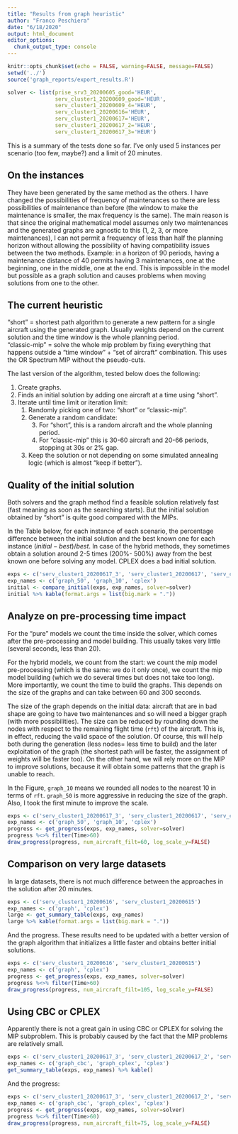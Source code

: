 ```yaml
---
title: "Results from graph heuristic"
author: "Franco Peschiera"
date: "6/18/2020"
output: html_document
editor_options:
  chunk_output_type: console
---
```


```r
knitr::opts_chunk$set(echo = FALSE, warning=FALSE, message=FALSE)
setwd('../')
source('graph_reports/export_results.R')

solver <- list(prise_srv3_20200605_good='HEUR', 
               serv_cluster1_20200609_good='HEUR', 
               serv_cluster1_20200609_4='HEUR',
               serv_cluster1_20200616='HEUR',
               serv_cluster1_20200617='HEUR',
               serv_cluster1_20200617_2='HEUR', 
               serv_cluster1_20200617_3='HEUR')

```

This is a summary of the tests done so far. I've only used 5 instances per scenario (too few, maybe?) and a limit of 20 minutes.

## On the instances

They have been generated by the same method as the others. I have changed the possibilities of frequency of maintenances so there are less possibilities of maintenance than before (the window to make the maintenance is smaller, the max frequency is the same). The main reason is that since the original mathematical model assumes only two maintenances and the generated graphs are agnostic to this (1, 2, 3, or more maintenances), I can not permit a frequency of less than half the planning horizon without allowing the possibility of having compatibility issues between the two methods. Example: in a horizon of 90 periods, having a maintenance distance of 40 permits having 3 maintenances, one at the beginning, one in the middle, one at the end. This is impossible in the model but possible as a graph solution and causes problems when moving solutions from one to the other.


## The current heuristic

"short" = shortest path algorithm to generate a new pattern for a single aircraft using the generated graph. Usually weights depend on the current solution and the time window is the whole planning period.   
"classic-mip" = solve the whole mip problem by fixing everything that happens outside a "time window" + "set of aircraft" combination. This uses the OR Spectrum MIP without the pseudo-cuts.

The last version of the algorithm, tested below does the following:

1. Create graphs.
2. Finds an initial solution by adding one aircraft at a time using "short".
3. Iterate until time limit or iteration limit:
    1. Randomly picking one of two: "short" or "classic-mip".
    2. Generate a random candidate:
        3. For "short", this is a random aircraft and the whole planning period.
        4. For "classic-mip" this is 30-60 aircraft and 20-66 periods, stopping at 30s or 2% gap.
    3. Keep the solution or not depending on some simulated annealing logic (which is almost "keep if better").

## Quality of the initial solution

Both solvers and the graph method find a feasible solution relatively fast (fast meaning as soon as the searching starts).
But the initial solution obtained by "short" is quite good compared with the MIPs.

In the Table below, for each instance of each scenario, the percentage difference between the initial solution and the best known one for each instance $(initial- best)/best$. In case of the hybrid methods, they sometimes obtain a solution around 2-5 times (200%- 500%) away from the best known one before solving any model. CPLEX does a bad initial solution.

```r
exps <- c('serv_cluster1_20200617_3', 'serv_cluster1_20200617', 'serv_cluster1_20200610')
exp_names <- c('graph_50', 'graph_10', 'cplex')
initial <- compare_initial(exps, exp_names, solver=solver)
initial %>% kable(format.args = list(big.mark = "."))
```

## Analyze on pre-processing time impact

For the "pure" models we count the time inside the solver, which comes after the pre-processing and model building. This usually takes very little (several seconds, less than 20).

For the hybrid models, we count from the start: we count the mip model pre-processing (which is the same: we do it only once), we count the mip model building (which we do several times but does not take too long). More importantly, we count the time to build the graphs. This depends on the size of the graphs and can take between 60 and 300 seconds. 

The size of the graph depends on the initial data: aircraft that are in bad shape are going to have two maintenances and so will need a bigger graph (with more possibilities). The size can be reduced by rounding down the nodes with respect to the remaining flight time (`rft`) of the aircraft. This is, in effect, reducing the valid space of the solution. Of course, this will help both during the generation (less nodes= less time to build) and the later exploitation of the graph (the shortest path will be faster, the assignment of weights will be faster too). On the other hand, we will rely more on the MIP to improve solutions, because it will obtain some patterns that the graph is unable to reach.

In the Figure, `graph_10` means we rounded all nodes to the nearest 10 in terms of `rft`. `graph_50` is more aggressive in reducing the size of the graph. Also, I took the first minute to improve the scale.

```r
exps <- c('serv_cluster1_20200617_3', 'serv_cluster1_20200617', 'serv_cluster1_20200610')
exp_names <- c('graph_50', 'graph_10', 'cplex')
progress <- get_progress(exps, exp_names, solver=solver)
progress %<>% filter(Time>60)
draw_progress(progress, num_aircraft_filt=60, log_scale_y=FALSE)
```

## Comparison on very large datasets

In large datasets, there is not much difference between the approaches in the solution after 20 minutes.

```r
exps <- c('serv_cluster1_20200616', 'serv_cluster1_20200615')
exp_names <- c('graph', 'cplex')
large <- get_summary_table(exps, exp_names)
large %>% kable(format.args = list(big.mark = "."))
```
 
And the progress. These results need to be updated with a better version of the graph algorithm that initializes a little faster and obtains better initial solutions.

```r
exps <- c('serv_cluster1_20200616', 'serv_cluster1_20200615')
exp_names <- c('graph', 'cplex')
progress <- get_progress(exps, exp_names, solver=solver)
progress %<>% filter(Time>60)
draw_progress(progress, num_aircraft_filt=105, log_scale_y=FALSE)
```

## Using CBC or CPLEX

Apparently there is not a great gain in using CBC or CPLEX for solving the MIP subproblem. This is probably caused by the fact that the MIP problems are relatively small.

```r
exps <- c('serv_cluster1_20200617_3', 'serv_cluster1_20200617_2', 'serv_cluster1_20200610')
exp_names <- c('graph_cbc', 'graph_cplex', 'cplex')
get_summary_table(exps, exp_names) %>% kable()
```

And the progress:

```r
exps <- c('serv_cluster1_20200617_3', 'serv_cluster1_20200617_2', 'serv_cluster1_20200610')
exp_names <- c('graph_cbc', 'graph_cplex', 'cplex')
progress <- get_progress(exps, exp_names, solver=solver)
progress %<>% filter(Time>60)
draw_progress(progress, num_aircraft_filt=75, log_scale_y=FALSE)
```

